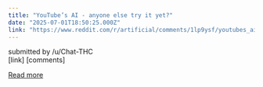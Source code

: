 ```yaml
---
title: "YouTube’s AI - anyone else try it yet?"
date: "2025-07-01T18:50:25.000Z"
link: "https://www.reddit.com/r/artificial/comments/1lp9ysf/youtubes_ai_anyone_else_try_it_yet/"
---
```


submitted by    /u/Chat-THC  
 [link]   [comments]

[Read more](https://www.reddit.com/r/artificial/comments/1lp9ysf/youtubes_ai_anyone_else_try_it_yet/)
